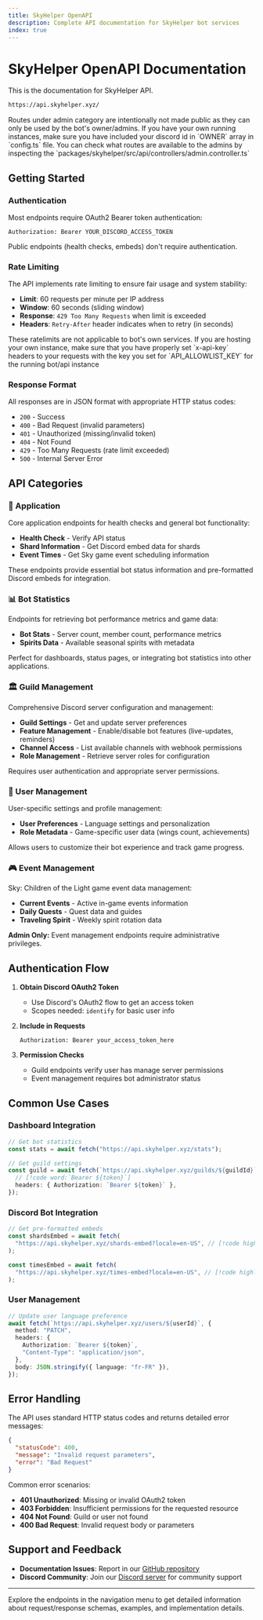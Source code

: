 ---
title: SkyHelper OpenAPI
description: Complete API documentation for SkyHelper bot services
index: true
---


# SkyHelper OpenAPI Documentation

This is the documentation for SkyHelper API.

```bash title="BaseURL"
https://api.skyhelper.xyz/
```

<Callout type="info">
  Routes under admin category are intentionally not made public as they can only be used by the bot's owner/admins. If you have
  your own running instances, make sure you have included your discord id in `OWNER` array in `config.ts` file. You can check what
  routes are available to the admins by inspecting the `packages/skyhelper/src/api/controllers/admin.controller.ts`
</Callout>

## Getting Started

### Authentication

Most endpoints require OAuth2 Bearer token authentication:

```http
Authorization: Bearer YOUR_DISCORD_ACCESS_TOKEN
```

Public endpoints (health checks, embeds) don't require authentication.

### Rate Limiting

The API implements rate limiting to ensure fair usage and system stability:

- **Limit**: 60 requests per minute per IP address
- **Window**: 60 seconds (sliding window)
- **Response**: `429 Too Many Requests` when limit is exceeded
- **Headers**: `Retry-After` header indicates when to retry (in seconds)

<Callout type="info">
  These ratelimits are not applicable to bot's own services. If you are hosting your own instance, make sure that you have
  properly set `x-api-key` headers to your requests with the key you set for `API_ALLOWLIST_KEY` for the running bot/api instance
</Callout>

### Response Format

All responses are in JSON format with appropriate HTTP status codes:

- `200` - Success
- `400` - Bad Request (invalid parameters)
- `401` - Unauthorized (missing/invalid token)
- `404` - Not Found
- `429` - Too Many Requests (rate limit exceeded)
- `500` - Internal Server Error

## API Categories

### 🔧 Application

Core application endpoints for health checks and general bot functionality:

- **Health Check** - Verify API status
- **Shard Information** - Get Discord embed data for shards
- **Event Times** - Get Sky game event scheduling information

These endpoints provide essential bot status information and pre-formatted Discord embeds for integration.

### 📊 Bot Statistics

Endpoints for retrieving bot performance metrics and game data:

- **Bot Stats** - Server count, member count, performance metrics
- **Spirits Data** - Available seasonal spirits with metadata

Perfect for dashboards, status pages, or integrating bot statistics into other applications.

### 🏛️ Guild Management

Comprehensive Discord server configuration and management:

- **Guild Settings** - Get and update server preferences
- **Feature Management** - Enable/disable bot features (live-updates, reminders)
- **Channel Access** - List available channels with webhook permissions
- **Role Management** - Retrieve server roles for configuration

Requires user authentication and appropriate server permissions.

### 👤 User Management

User-specific settings and profile management:

- **User Preferences** - Language settings and personalization
- **Role Metadata** - Game-specific user data (wings count, achievements)

Allows users to customize their bot experience and track game progress.

### 🎮 Event Management

Sky: Children of the Light game event data management:

- **Current Events** - Active in-game events information
- **Daily Quests** - Quest data and guides
- **Traveling Spirit** - Weekly spirit rotation data

<Callout type="warn">**Admin Only:** Event management endpoints require administrative privileges.</Callout>

## Authentication Flow

1. **Obtain Discord OAuth2 Token**

   - Use Discord's OAuth2 flow to get an access token
   - Scopes needed: `identify` for basic user info

2. **Include in Requests**

   ```http
   Authorization: Bearer your_access_token_here
   ```

3. **Permission Checks**
   - Guild endpoints verify user has manage server permissions
   - Event management requires bot administrator status

## Common Use Cases

### Dashboard Integration

```typescript
// Get bot statistics
const stats = await fetch("https://api.skyhelper.xyz/stats");

// Get guild settings
const guild = await fetch(`https://api.skyhelper.xyz/guilds/${guildId}`, {
  // [!code word:`Bearer ${token}`]
  headers: { Authorization: `Bearer ${token}` },
});
```

### Discord Bot Integration

```typescript
// Get pre-formatted embeds
const shardsEmbed = await fetch(
  "https://api.skyhelper.xyz/shards-embed?locale=en-US", // [!code highlight]
);

const timesEmbed = await fetch(
  "https://api.skyhelper.xyz/times-embed?locale=en-US", // [!code highlight]
);
```

### User Management

```typescript
// Update user language preference
await fetch(`https://api.skyhelper.xyz/users/${userId}`, {
  method: "PATCH",
  headers: {
    Authorization: `Bearer ${token}`,
    "Content-Type": "application/json",
  },
  body: JSON.stringify({ language: "fr-FR" }),
});
```

## Error Handling

The API uses standard HTTP status codes and returns detailed error messages:

```json
{
  "statusCode": 400,
  "message": "Invalid request parameters",
  "error": "Bad Request"
}
```

Common error scenarios:

- **401 Unauthorized**: Missing or invalid OAuth2 token
- **403 Forbidden**: Insufficient permissions for the requested resource
- **404 Not Found**: Guild or user not found
- **400 Bad Request**: Invalid request body or parameters

## Support and Feedback

- **Documentation Issues**: Report in our [GitHub repository](https://github.com/imnaiyar/SkyHelper)
- **Discord Community**: Join our [Discord server](https://discord.com/invite/2rjCRKZsBb) for community support

---

Explore the endpoints in the navigation menu to get detailed information about request/response schemas, examples, and implementation details.

